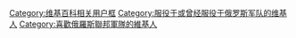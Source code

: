 {{Userbox
  |border-c = #000000
  |border-s = 2
  |id-c     = #ff0000
  |id-s     = 12
  |id-fc    = #000000
  |info-c   = #ff0000
  |info-s   = 8
  |info-fc  = #ffffff
  |id       = [[File:Medium emblem of the Russian Ground Forces.svg|43px]]
  |info     = 该用户现在或曾经是[[俄罗斯联邦武装力量|俄罗斯军队]]的军人，或者喜欢俄罗斯军队
  |nocat    = {{{nocat|}}}
}}

<noinclude>[[Category:维基百科相关用户框]]</noinclude>
[[Category:服役于或曾经服役于俄罗斯军队的维基人]]
[[Category:喜歡俄羅斯聯邦軍隊的維基人]]